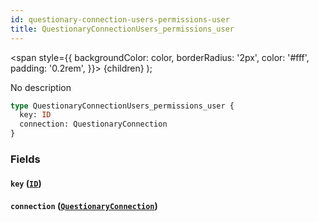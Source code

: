 ```yaml
---
id: questionary-connection-users-permissions-user
title: QuestionaryConnectionUsers_permissions_user
---
```


<span
style={{
      backgroundColor: color,
      borderRadius: '2px',
      color: '#fff',
      padding: '0.2rem',
    }}>
{children}
</span>
);

No description

```graphql
type QuestionaryConnectionUsers_permissions_user {
  key: ID
  connection: QuestionaryConnection
}
```

### Fields

#### `key` ([`ID`](/v1/scalars/id))

#### `connection` ([`QuestionaryConnection`](/v1/objects/questionary-connection))
